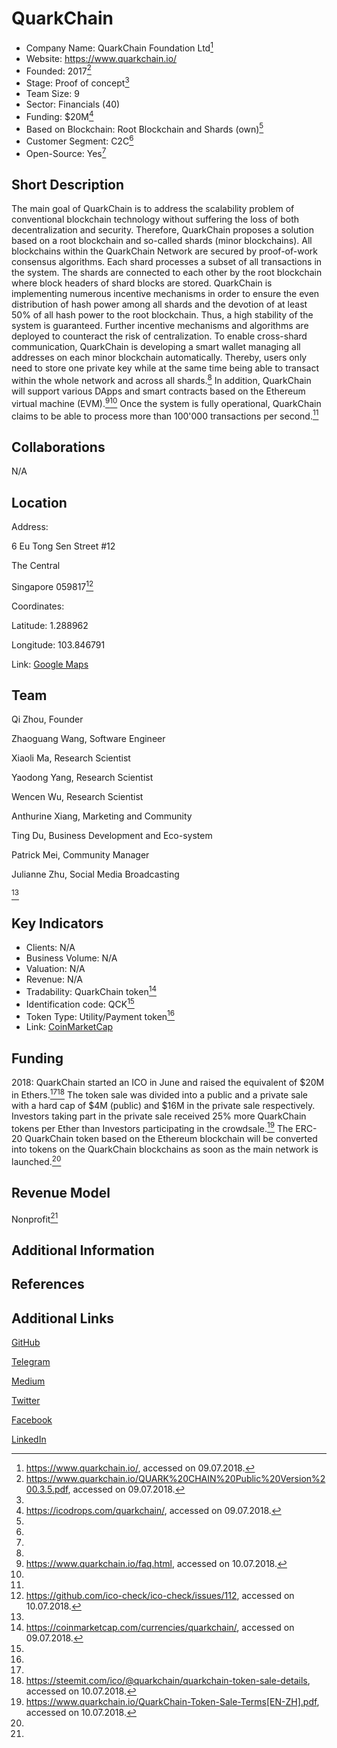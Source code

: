 =QuarkChain=

* Company Name: QuarkChain Foundation Ltd<ref name=„website“>https://www.quarkchain.io/, accessed on 09.07.2018.</ref>
* Website: https://www.quarkchain.io/
* Founded: 2017<ref name=„whitepaper“>https://www.quarkchain.io/QUARK%20CHAIN%20Public%20Version%200.3.5.pdf, accessed on 09.07.2018.</ref>
* Stage: Proof of concept<ref name=„whitepaper“/>
* Team Size: 9<ref name=„website“>
* Sector: Financials (40)
* Funding: $20M<ref name=„icodrops“>https://icodrops.com/quarkchain/, accessed on 09.07.2018.</ref>
* Based on Blockchain: Root Blockchain and Shards (own)<ref name=„whitepaper“/>
* Customer Segment: C2C<ref name=„whitepaper“/>
* Open-Source: Yes<ref name=„whitepaper“/>


==Short Description==

The main goal of QuarkChain is to address the scalability problem of conventional blockchain technology without suffering the loss of both decentralization and security. Therefore, QuarkChain proposes a solution based on a root blockchain and so-called shards (minor blockchains). All blockchains within the QuarkChain Network are secured by proof-of-work consensus algorithms. Each shard processes a subset of all transactions in the system. The shards are connected to each other by the root blockchain where block headers of shard blocks are stored. QuarkChain is implementing numerous incentive mechanisms in order to ensure the even distribution of hash power among all shards and the devotion of at least 50% of all hash power to the root blockchain. Thus, a high stability of the system is guaranteed. Further incentive mechanisms and algorithms are deployed to counteract the risk of centralization. To enable cross-shard communication, QuarkChain is developing a smart wallet managing all addresses on each minor blockchain automatically. Thereby, users only need to store one private key while at the same time being able to transact within the whole network and across all shards.<ref name=„whitepaper“/> In addition, QuarkChain will support various DApps and smart contracts based on the Ethereum virtual machine (EVM).<ref name=„faq“>https://www.quarkchain.io/faq.html, accessed on 10.07.2018.</ref><ref name=„whitepaper“/> Once the system is fully operational, QuarkChain claims to be able to process more than 100'000 transactions per second.<ref name=„website“/>

==Collaborations==

N/A


==Location==

Address: 

6 Eu Tong Sen Street #12 

The Central

Singapore 059817<ref name=„address“>https://github.com/ico-check/ico-check/issues/112, accessed on 10.07.2018.</ref>

 

Coordinates: 

Latitude: 1.288962

Longitude: 103.846791

 

Link: [https://www.google.com/maps/place/6+Eu+Tong+Sen+St,+Singapore+059817/@1.2886812,103.8443798,17z/data=!3m2!4b1!5s0x31da190a9ea66315:0xd9000ccabb9844d0!4m5!3m4!1s0x31da190a9976f6c1:0xecd8c5ad1d30bb30!8m2!3d1.2886812!4d103.8465685?hl=de Google Maps]


==Team==

Qi Zhou, Founder

Zhaoguang Wang, Software Engineer

Xiaoli Ma, Research Scientist

Yaodong Yang, Research Scientist

Wencen Wu, Research Scientist

Anthurine Xiang, Marketing and Community

Ting Du, Business Development and Eco-system

Patrick Mei, Community Manager

Julianne Zhu, Social Media Broadcasting

<ref name=„website“/>


==Key Indicators==

* Clients: N/A
* Business Volume: N/A
* Valuation: N/A
* Revenue: N/A
* Tradability: QuarkChain token<ref name=„coinmarketcap“>https://coinmarketcap.com/currencies/quarkchain/, accessed on 09.07.2018.</ref>
* Identification code: QCK<ref name=„coinmarketcap“/>
* Token Type: Utility/Payment token<ref name=„whitepaper“/>
* Link: [https://coinmarketcap.com/currencies/quarkchain/ CoinMarketCap]


==Funding==

2018: QuarkChain started an ICO in June and raised the equivalent of $20M in Ethers.<ref name=„icodrops“/><ref name=„tokensale“>https://steemit.com/ico/@quarkchain/quarkchain-token-sale-details, accessed on 10.07.2018.</ref> The token sale was divided into a public and a private sale with a hard cap of $4M (public) and $16M in the private sale respectively. Investors taking part in the private sale received 25% more QuarkChain tokens per Ether than Investors participating in the crowdsale.<ref name=„tokenterms“>https://www.quarkchain.io/QuarkChain-Token-Sale-Terms[EN-ZH].pdf, accessed on 10.07.2018.</ref>  The ERC-20 QuarkChain token based on the Ethereum blockchain will be converted into tokens on the QuarkChain blockchains as soon as the main network is launched.<ref name=„faq“/>



==Revenue Model==

Nonprofit<ref name=„whitepaper“/>

==Additional Information==




==References==

<references/>



==Additional Links==

[https://github.com/QuarkChain GitHub]

[https://t.me/quarkchainio Telegram]

[https://medium.com/@quarkchainio Medium]

[https://twitter.com/quark_chain Twitter]

[https://www.facebook.com/quarkchain/ Facebook]

[https://www.linkedin.com/company/quarkchain/ LinkedIn]
